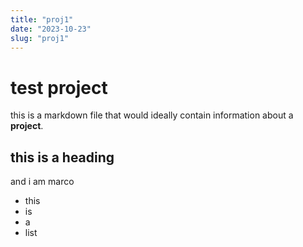 ```yaml
---
title: "proj1"
date: "2023-10-23"
slug: "proj1"
---
```


# test project

this is a markdown file that would ideally contain information about a **project**.

## this is a heading

and i am marco

- this
- is
- a
- list
